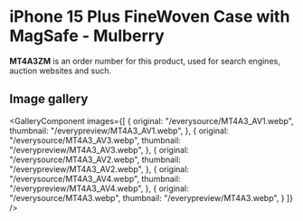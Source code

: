 
# iPhone 15 Plus FineWoven Case with MagSafe - Mulberry

<Callout type='info' emoji='👉🏻'>**MT4A3ZM** is an order number for this product, used for search engines, auction websites and such.</Callout>

## Image gallery

<GalleryComponent
    images={[
      {
        original: "/everysource/MT4A3_AV1.webp",
        thumbnail: "/everypreview/MT4A3_AV1.webp",
      },
      {
        original: "/everysource/MT4A3_AV3.webp",
        thumbnail: "/everypreview/MT4A3_AV3.webp",
      },
      {
        original: "/everysource/MT4A3_AV2.webp",
        thumbnail: "/everypreview/MT4A3_AV2.webp",
      },
      {
        original: "/everysource/MT4A3_AV4.webp",
        thumbnail: "/everypreview/MT4A3_AV4.webp",
      },
      {
        original: "/everysource/MT4A3.webp",
        thumbnail: "/everypreview/MT4A3.webp",
      }
    ]}
  />

